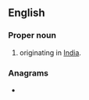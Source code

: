==English==

===Proper noun===
{{en-proper noun}}

# {{given name|male|from=Sanskrit}} originating in [[India]].

===Anagrams===
* {{anagrams|en|a=aehinsv|evanish|inshave|vahines}}